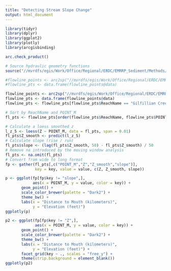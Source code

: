 ```yaml
---
title: "Detecting Stream Slope Change"
output: html_document
---
```


```r
library(tidyr)
library(dplyr)
library(ggplot2)
library(plotly)
library(arcgisbinding)

arc.check_product()

# Source hydraulic geometry functions
source("//mvrdfs/egis/Work/Office/Regional/ERDC/EMRRP_Sediment/Methods/FluvialGeomorphr/HydraulicGeometry2.R")
```

```r
#flowline_points <- arc2sp("//mvrdfs/egis/Work/Office/Regional/ERDC/EMRRP_Sediment/Sites2/G#alenaBuncombe_05415000/GalenaBuncombe_05415000.gdb/flowline_points")
#flowline_pts <- data.frame(flowline_points@data)
```

```r
flowline_points <- arc2sp("//mvrdfs/egis/Work/Office/Regional/ERDC/EMRRP_Sediment/Senachwine/Data/Watershed/Senachwine.gdb/stream_network_points")
flowline_pts <- data.frame(flowline_points@data)
flowline_pts <- flowline_pts[flowline_pts$ReachName == "Gilfillian Creek",]
```

```r
# Sort by ReachName and POINT_M
fl_pts <- flowline_pts[order(flowline_pts$ReachName, flowline_pts$POINT_M),]
```



```r
# Calculate a loess smoothed z
l_z_5 <- loess(Z ~ POINT_M, data = fl_pts, span = 0.01)
fl_pts$Z_smooth <- predict(l_z_5)
# Calculate slope (rise / run)
fl_pts$slope <- (lag(fl_pts$Z_smooth, 50) - fl_pts$Z_smooth) / 50
# Remove na introduced by the moving window analysis
fl_pts <- na.omit(fl_pts)
# Convert from wide to long format
fp <- gather(fl_pts[,c("POINT_M","Z","Z_smooth","slope")], 
             key = key, value = value, c(Z, Z_smooth, slope))
```


```r
p <- ggplot(fp[fp$key != "slope",], 
            aes(x = POINT_M, y = value, color = key)) + 
       geom_point() + 
       scale_color_brewer(palette = "Dark2") + 
       theme_bw() + 
       labs(x = "Distance to Mouth (kilometers)",
            y = "Elevation (feet)")
ggplotly(p)
```


```r
p2 <- ggplot(fp[fp$key != "Z",], 
             aes(x = POINT_M, y = value, color = key)) + 
       geom_point() + 
       scale_color_brewer(palette = "Dark2") + 
       theme_bw() + 
       labs(x = "Distance to Mouth (kilometers)",
            y = "Elevation (feet)") + 
       facet_grid(key ~ ., scales = "free_y") +
       theme(strip.background = element_blank())
ggplotly(p2)
```

